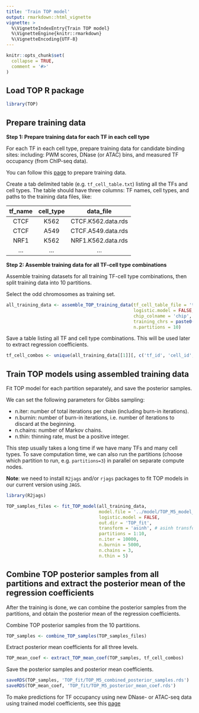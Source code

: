 ```yaml
---
title: 'Train TOP model'
output: rmarkdown::html_vignette
vignette: >
  %\VignetteIndexEntry{Train TOP model}
  %\VignetteEngine{knitr::rmarkdown}
  %\VignetteEncoding{UTF-8}
---
```


```r
knitr::opts_chunk$set(
  collapse = TRUE,
  comment = '#>'
)
```

Load TOP R package
---------------------

```r
library(TOP)
```


Prepare training data
---------------------

**Step 1: Prepare training data for each TF in each cell type**

For each TF in each cell type, prepare training data for candidate binding sites:
including: PWM scores, DNase (or ATAC) bins, 
and measured TF occupancy (from ChIP-seq data).

You can follow this [page](data_preparation.html) to prepare training data.

Create a tab delimited table (e.g. `tf_cell_table.txt`) 
listing all the TFs and cell types. 
The table should have three columns:
TF names, cell types, and paths to the training data files, like:

|   tf_name    |   cell_type   |        data_file       |
|:------------:|:-------------:|:----------------------:|
|     CTCF     |     K562      |   CTCF.K562.data.rds   |
|     CTCF     |     A549      |   CTCF.A549.data.rds   |
|     NRF1     |     K562      |   NRF1.K562.data.rds   |
|     ...      |     ...       |   ...                  |

**Step 2: Assemble training data for all TF-cell type combinations**

Assemble training datasets for all training TF-cell type 
combinations, then split training data into 10 partitions.

Select the odd chromosomes as training set.
```r
all_training_data <- assemble_TOP_training_data(tf_cell_table_file = 'tf_cell_table.txt',
                                                logistic.model = FALSE,
                                                chip_colname = 'chip',
                                                training_chrs = paste0('chr', seq(1,21,2)), 
                                                n.partitions = 10)
```

Save a table listing all TF and cell type combinations. 
This will be used later to extract regression coefficients.
```r
tf_cell_combos <- unique(all_training_data[[1]][, c('tf_id', 'cell_id', 'tf_name', 'cell_type')])
```

Train TOP models using assembled training data
----------------------------------------------

Fit TOP model for each partition separately, and save the posterior samples.

We can set the following parameters for Gibbs sampling: 

- n.iter: number of total iterations per chain (including burn-in iterations).
- n.burnin: number of burn-in iterations, i.e. number of iterations to discard at the beginning.
- n.chains: number of Markov chains.
- n.thin: thinning rate, must be a positive integer.

This step usually takes a long time if we have many TFs and many cell types. 
To save computation time, we can also run the partitions 
(choose which partition to run, e.g. `partitions=3`) 
in parallel on separate compute nodes. 

**Note**: we need to install `R2jags` and/or `rjags` packages to fit TOP models 
in our current version using `JAGS`.

```r
library(R2jags)

TOP_samples_files <- fit_TOP_model(all_training_data, 
                                   model.file = '../model/TOP_M5_model_jags_priorVar1.txt',
                                   logistic.model = FALSE,
                                   out.dir = 'TOP_fit',
                                   transform = 'asinh', # asinh transform ChIP-seq counts
                                   partitions = 1:10,
                                   n.iter = 10000,
                                   n.burnin = 5000,
                                   n.chains = 3,
                                   n.thin = 5)
```

Combine TOP posterior samples from all partitions and extract the posterior mean of the regression coefficients
----------------------------------------------------------------------------------------------------------------

After the training is done, we can combine the posterior samples from the partitions,
and obtain the posterior mean of the regression coefficients.

Combine TOP posterior samples from the 10 partitions.
```r
TOP_samples <- combine_TOP_samples(TOP_samples_files)
```

Extract posterior mean coefficients for all three levels.
```r
TOP_mean_coef <- extract_TOP_mean_coef(TOP_samples, tf_cell_combos)
```

Save the posterior samples and posterior mean coefficients.
```r
saveRDS(TOP_samples, 'TOP_fit/TOP_M5_combined_posterior_samples.rds')
saveRDS(TOP_mean_coef, 'TOP_fit/TOP_M5_posterior_mean_coef.rds')
```

To make predictions for TF occupancy using new DNase- or ATAC-seq data 
using trained model coefficients,
see this [page](predict_TF_occupancy_with_trained_model.html)


